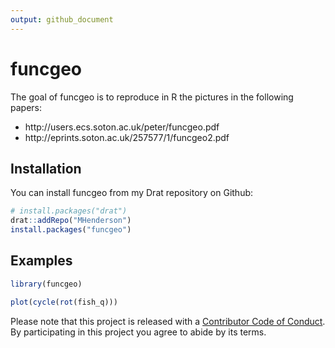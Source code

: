 ```yaml
---
output: github_document
---
```


<!-- README.md is generated from README.Rmd. Please edit that file -->
<!--
[![Travis-CI Build Status](https://travis-ci.org/MHenderson/funcgeo.svg?branch=master)](https://travis-ci.org/MHenderson/funcgeo)
[![AppVeyor Build Status](https://ci.appveyor.com/api/projects/status/github/MHenderson/funcgeo?branch=master&svg=true)](https://ci.appveyor.com/project/MHenderson/funcgeo)
[![Coverage Status](https://img.shields.io/codecov/c/github/MHenderson/funcgeo/master.svg)](https://codecov.io/github/MHenderson/funcgeo?branch=master)
-->

# funcgeo

The goal of funcgeo is to reproduce in R the pictures in the following papers:

* http://users.ecs.soton.ac.uk/peter/funcgeo.pdf
* http://eprints.soton.ac.uk/257577/1/funcgeo2.pdf

## Installation

You can install funcgeo from my Drat repository on Github:

```R
# install.packages("drat")
drat::addRepo("MHenderson")
install.packages("funcgeo")
```

## Examples

```r
library(funcgeo)

plot(cycle(rot(fish_q)))
```

Please note that this project is released with a [Contributor Code of Conduct](CONDUCT.md). By participating in this project you agree to abide by its terms.
